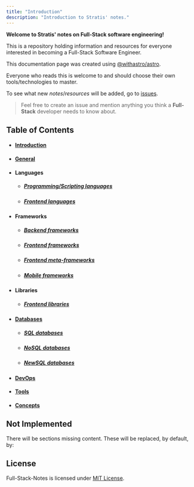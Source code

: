```yaml
---
title: "Introduction"
description: "Introduction to Stratis' notes."
---
```



**Welcome to Stratis' notes on Full-Stack software engineering!**

This is a repository holding information and resources for everyone interested in becoming a Full-Stack Software Engineer.

This documentation page was created using [@withastro/astro](https://github.com/withastro/astro).

Everyone who reads this is welcome to and should choose their own tools/technologies to master.

To see what new *notes*/*resources* will be added, go to [issues](https://GitHub.com/stratis-dermanoutsos/Full-Stack-Notes/issues/).

> Feel free to create an issue and mention anything you think a **Full-Stack** developer needs to know about.

## Table of Contents

- #### [Introduction](/en/intro)
- #### [General](/en/general)
- #### Languages
  - ##### [Programming/Scripting languages](/en/languages)
  - ##### [Frontend languages](/en/languages/frontend)
- #### Frameworks
  - ##### [Backend frameworks](/en/frameworks/backend)
  - ##### [Frontend frameworks](/en/frameworks/frontend)
  - ##### [Frontend meta-frameworks](/en/frameworks/frontend/meta)
  - ##### [Mobile frameworks](/en/frameworks/mobile)
- #### Libraries
  - ##### [Frontend libraries](/en/libraries/frontend)
- #### [Databases](/en/databases)
  - ##### [SQL databases](/en/databases/sql)
  - ##### [NoSQL databases](/en/databases/nosql)
  - ##### [NewSQL databases](/en/databases/newsql)
- #### [DevOps](/en/devops)
- #### [Tools](/en/tools)
- #### [Concepts](/en/concepts)

## Not Implemented

There will be sections missing content. These will be replaced, by default, by:

<Todo client:visible />

## License

Full-Stack-Notes is licensed under [MIT License](https://github.com/Stratis-Dermanoutsos/Full-Stack-Notes/blob/main/LICENSE).
